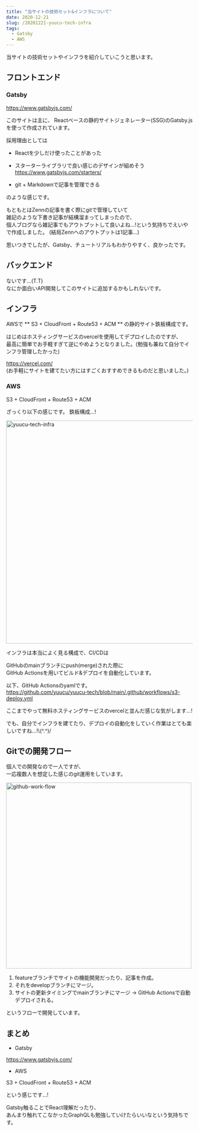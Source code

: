 ```yaml
---
title: "当サイトの技術セット&インフラについて"
date: 2020-12-21
slug: /20201221-yuucu-tech-infra
tags:
  - Gatsby
  - AWS
---
```



当サイトの技術セットやインフラを紹介していこうと思います。


## フロントエンド


### Gatsby
https://www.gatsbyjs.com/

このサイトは主に、
Reactベースの静的サイトジェネレーター(SSG)のGatsby.jsを使って作成されています。

採用理由としては
- Reactを少しだけ使ったことがあった
- スターターライブラリで良い感じのデザインが組めそう
https://www.gatsbyjs.com/starters/

- git + Markdownで記事を管理できる

のような感じです。


もともとはZennの記事を書く際にgitで管理していて  
雑記のような下書き記事が結構溜まってしまったので、  
個人ブログなら雑記事でもアウトプットして良いよね...!という気持ちでえいやで作成しました。
(結局Zennへのアウトプットは1記事...)

思いつきでしたが、Gatsby、チュートリアルもわかりやすく、良かったです。



## バックエンド
ないです...(T.T)  
なにか面白いAPI開発してこのサイトに追加するかもしれないです。

## インフラ

AWSで ** S3 + CloudFront + Route53 + ACM ** の静的サイト鉄板構成です。

はじめはホスティングサービスのvercelを使用してデプロイしたのですが、  
最高に簡単でお手軽すぎて逆にやめようとなりました。(勉強も兼ねて自分でインフラ管理したかった)

https://vercel.com/  
(お手軽にサイトを建てたい方にはすごくおすすめできるものだと思いました。)


### AWS

S3 + CloudFront + Route53 + ACM

ざっくり以下の感じです。
鉄板構成...!

<img src="https://user-images.githubusercontent.com/39527561/102793574-78ec6300-43ed-11eb-9741-7be7764db176.png" alt="yuucu-tech-infra" width="600px"/>

インフラは本当によく見る構成で、CI/CDは

GitHubのmainブランチにpush(merge)された際に  
GitHub Actionsを用いてビルド&デプロイを自動化しています。

以下、GitHub Actionsのyamlです。  
https://github.com/yuucu/yuucu-tech/blob/main/.github/workflows/s3-deploy.yml


ここまでやって無料ホスティングサービスのvercelと並んだ感じな気がします...!


でも、自分でインフラを建てたり、デプロイの自動化をしていく作業はとても楽しいですね...!\\(^.^)/




## Gitでの開発フロー

個人での開発なので一人ですが、  
一応複数人を想定した感じのgit運用をしています。


<img src="https://user-images.githubusercontent.com/39527561/102793579-7a1d9000-43ed-11eb-9bd2-1e38f6dd4ab1.png" alt="github-work-flow" width="500px"/>


1. featureブランチでサイトの機能開発だったり、記事を作成。  
1. それをdevelopブランチにマージ。  
1. サイトの更新タイミングでmainブランチにマージ -> GitHub Actionsで自動デプロイされる。

というフローで開発しています。


## まとめ

- Gatsby

https://www.gatsbyjs.com/

- AWS

S3 + CloudFront + Route53 + ACM


という感じです...!

Gatsby触ることでReact理解だったり、  
あんまり触れてこなかったGraphQLも勉強していけたらいいなという気持ちです。
